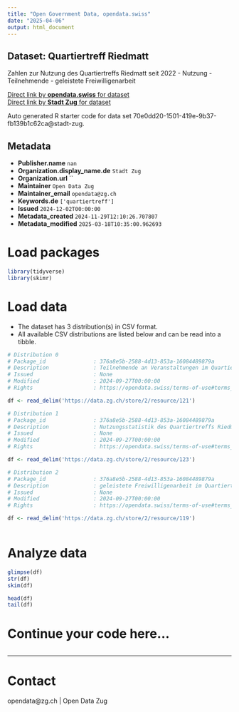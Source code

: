 ```yaml
---
title: "Open Government Data, opendata.swiss"
date: "2025-04-06"
output: html_document
---
```


## Dataset: Quartiertreff Riedmatt

Zahlen zur Nutzung des Quartiertreffs Riedmatt seit 2022
- Nutzung
- Teilnehmende
- geleistete Freiwilligenarbeit

[Direct link by **opendata.swiss** for dataset](https://opendata.swiss/de/dataset/quartiertreff-riedmatt)<br>
[Direct link by **Stadt Zug** for dataset](https://quartiertreff-riedmatt.ch/)

Auto generated R starter code for data set 70e0dd20-1501-419e-9b37-fb139b1c62ca@stadt-zug.

## Metadata

- **Publisher.name** `nan`
- **Organization.display_name.de** `Stadt Zug`
- **Organization.url** ``
- **Maintainer** `Open Data Zug`
- **Maintainer_email** `opendata@zg.ch`
- **Keywords.de** `['quartiertreff']`
- **Issued** `2024-12-02T00:00:00`
- **Metadata_created** `2024-11-29T12:10:26.707807`
- **Metadata_modified** `2025-03-18T10:35:00.962693`


# Load packages

```r

library(tidyverse)
library(skimr)

```

# Load data

-   The dataset has 3 distribution(s) in CSV format.
-   All available CSV distributions are listed below and can be read into a tibble.

```r

# Distribution 0
# Package_id               : 376a8e5b-2588-4d13-853a-16084489879a
# Description              : Teilnehmende an Veranstaltungen im Quartiertreff Riedmatt
# Issued                   : None
# Modified                 : 2024-09-27T00:00:00
# Rights                   : https://opendata.swiss/terms-of-use#terms_by

df <- read_delim('https://data.zg.ch/store/2/resource/121')

# Distribution 1
# Package_id               : 376a8e5b-2588-4d13-853a-16084489879a
# Description              : Nutzungsstatistik des Quartiertreffs Riedmatt
# Issued                   : None
# Modified                 : 2024-09-27T00:00:00
# Rights                   : https://opendata.swiss/terms-of-use#terms_by

df <- read_delim('https://data.zg.ch/store/2/resource/123')

# Distribution 2
# Package_id               : 376a8e5b-2588-4d13-853a-16084489879a
# Description              : geleistete Freiwilligenarbeit im Quartiertreff Riedmatt in Stunden
# Issued                   : None
# Modified                 : 2024-09-27T00:00:00
# Rights                   : https://opendata.swiss/terms-of-use#terms_by

df <- read_delim('https://data.zg.ch/store/2/resource/119')



```

# Analyze data

```r

glimpse(df)
str(df)
skim(df)

head(df)
tail(df)

```

# Continue your code here...

```r

```

------------------------------------------------------------------------

# Contact

opendata@zg.ch | Open Data Zug
